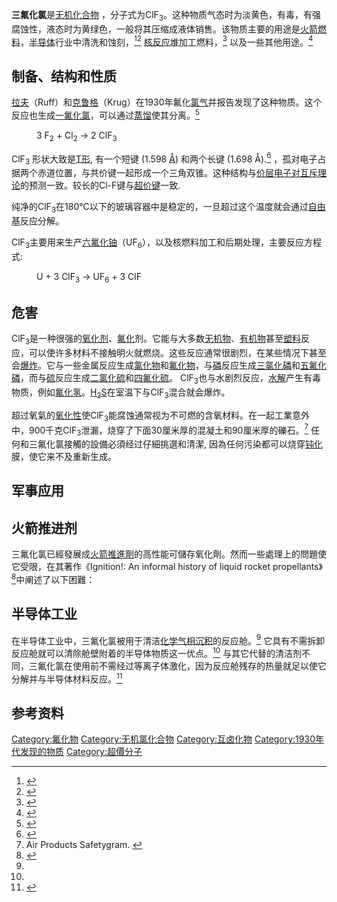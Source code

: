 {{chembox
| Watchedfields = changed
| verifiedrevid = 262504184
|   Name = 三氟化氯
|   ImageFile = Chlorine-trifluoride.png
|   ImageFile1 = Chlorine-trifluoride-3D-vdW.png
| Section1 = {{Chembox Identifiers
|   CASNo = 7790-91-2
|    CASNo_Ref = {{cascite|correct|CAS}}
|   PubChem = 24637
|   RTECS = FO2800000
|   UNNumber = 1749
|   SMILES = FCl(F)F
|   InChI = InChI=1S/ClF3/c2-1(3)4
  }}
| Section2 = {{Chembox Properties
|   Formula = ClF<sub>3</sub>
|   MolarMass = 92.448
|   Appearance = 淡黄色气体或液体
|   Solubility = 水解
|   Solvent = 
|   SolubleOther = 
|   Density = 1.77 g/cm<sup>3</sup> (13 °C, 液态) <br /> 0.004 g/cm<sup>3</sup> (气态)
|   MeltingPt = −76.34 °C
|   BoilingPt = 11.75 °C
|   Viscosity = 9.182 x 10<sup>−5</sup> Pa s
  }}
| Section3 = {{Chembox Structure
|   MolShape = [[T形|T形]]
  }}
| Section4 = {{Chembox Thermochemistry
|   DeltaHf = −158.87 kJ/mol <ref name="NIST">[http://webbook.nist.gov/cgi/cbook.cgi?ID=7790-91-2&Units=SI&cTG=on&cTC=on&cTR=on NIST Chemistry Webbook]</ref>
|   Entropy = 281.59 J K<sup>−1</sup> mol<sup>−1</sup> <ref name="NIST" />
  }}
| Section7 = {{Chembox Hazards
|   ExternalMSDS = [http://www.ilo.org/public/english/protection/safework/cis/products/icsc/dtasht/_icsc06/icsc0656.htm ICSC 0656]
|   EUIndex = 没有记录
|   MainHazards = 毒性, 腐蚀性, 氧化性.
|   NFPA-H = 4
|   NFPA-F = 0 
|   NFPA-R = 3
|   NFPA-O = OX
  }}
| Section8 = {{Chembox Related
|   OtherCpds = [[五氟化氯|五氟化氯]]<br />[[一氟化氯|一氟化氯]]<br />[[三氟化溴|三氟化溴]]
  }}
}}
'''三氟化氯'''是[[无机化合物|无机化合物]] ，分子式为ClF<sub>3</sub>。这种物质气态时为淡黄色，有毒，有强腐蚀性，液态时为黄绿色，一般将其压缩成液体销售。该物质主要的用途是[[火箭|火箭]][[燃料|燃料]]，[[半导体|半导体]]行业中清洗和蚀刻，<ref>{{cite journal
  | title = Silicon Etch Rate Using Chlorine Trifluoride
  | author = Hitoshi Habuka, Takahiro Sukenobu, Hideyuki Koda, Takashi Takeuchi, and Masahiko Aihara
  | journal = [[Journal_of_the_Electrochemical_Society|Journal of the Electrochemical Society]]
  | year = 2004
  | volume = 151
  | issue = 11
  | pages = G783–G787
  | doi = 10.1149/1.1806391
}}
</ref><ref>{{Cite web |url=http://www.patentstorm.us/patents/5849092.html |title=United States Patent 5849092 "Process for chlorine trifluoride chamber cleaning" |accessdate=2010-10-03 |archive-date=2007-09-26 |archive-url=https://web.archive.org/web/20070926220454/http://www.patentstorm.us/patents/5849092.html |dead-url=yes }}</ref> [[核反应堆|核反应堆]]加工燃料，<ref>{{cite book|title=Acute Exposure Guideline Levels for Selected Airborne Chemicals: Volume 5|last=Board on Environmental Studies and Toxicology|first=(BEST)|publisher=National Academies Press|year=2006|isbn=0-309-10358-4|location=Washington D.C.|page=40|pages=}}</ref> 以及一些其他用途。<ref>{{Cite web |url=http://www.patentstorm.us/patents/6034016-fulltext.html |title=United States Patent 6034016 "Method for regenerating halogenated Lewis acid catalysts" |accessdate=2010-10-03 |archive-date=2007-09-26 |archive-url=https://web.archive.org/web/20070926220008/http://www.patentstorm.us/patents/6034016-fulltext.html |dead-url=yes }}</ref>
== 制备、结构和性质 ==
[[拉夫|拉夫]]（Ruff）和[[克鲁格|克鲁格]]（Krug）在1930年氟化[[氯气|氯气]]并报告发现了这种物质。这个反应也生成[[一氟化氯|一氟化氯]]，可以通过[[蒸馏|蒸馏]]使其分离。<ref>{{cite journal
  | title = Über ein neues Chlorfluorid-CIF<sub>3</sub>
  | author = [[Otto_Ruff|Otto Ruff]], H. Krug
  | journal = [[Zeitschrift_für_anorganische_und_allgemeine_Chemie|Zeitschrift für anorganische und allgemeine Chemie]]
  | year = 1931
  | volume = 190
  | issue = 1
  | pages = 602–608
  | doi = 10.1002/zaac.19301900127
}}
</ref>
:3 F<sub>2</sub>  +  Cl<sub>2</sub>  →  2 ClF<sub>3</sub>
ClF<sub>3</sub> 形状大致是[[T形分子构型|T形]], 有一个短键 (1.598 [[埃|Å]]) 和两个长键 (1.698 Å).<ref name="Smith 1953 pp. 609–614">{{cite journal | last=Smith | first=D. F. | title=The Microwave Spectrum and Structure of Chlorine Trifluoride | url=https://archive.org/details/sim_journal-of-chemical-physics_1953-04_21_4/page/609 | journal=The Journal of Chemical Physics | publisher=AIP Publishing | volume=21 | issue=4 | year=1953 | issn=0021-9606 | doi=10.1063/1.1698976 | pages=609–614}}</ref> ，孤对电子占据两个赤道位置，与共价键一起形成一个三角双锥。这种结构与[[价层电子对互斥理论|价层电子对互斥理论]]的预测一致。较长的Cl-F键与[[超价分子|超价键]]一致.

纯净的ClF<sub>3</sub>在180℃以下的玻璃容器中是稳定的，一旦超过这个温度就会通过[[自由基|自由基]]反应分解。

ClF<sub>3</sub>主要用来生产[[六氟化铀|六氟化铀]]（UF<sub>6</sub>），以及核燃料加工和后期处理，主要反应方程式:

:U + 3 ClF<sub>3</sub> <nowiki>→</nowiki> UF<sub>6</sub> + 3 ClF

== 危害 ==
ClF<sub>3</sub>是一种很强的[[氧化剂|氧化剂]]、[[氟化|氟化]]剂。它能与大多数[[无机物|无机物]]、[[有机物|有机物]]甚至[[塑料|塑料]]反应，可以使许多材料不接触明火就燃烧。这些反应通常很剧烈，在某些情况下甚至会[[爆炸|爆炸]]。它与一些金属反应生成[[氯化物|氯化物]]和[[氟化物|氟化物]]，与[[磷|磷]]反应生成[[三氯化磷|三氯化磷]]和[[五氟化磷|五氟化磷]]，而与[[硫|硫]]反应生成[[二氯化硫|二氯化硫]]和[[四氟化硫|四氟化硫]]。 ClF<sub>3</sub>也与水剧烈反应，[[水解|水解]]产生有毒物质，例如[[氟化氢|氟化氢]]。[[硫化氢|H<sub>2</sub>S]]在室温下与ClF<sub>3</sub>混合就会爆炸。

超过氧氣的[[氧化性|氧化性]]使ClF<sub>3</sub>能腐蚀通常视为不可燃的含氧材料。在一起工業意外中，900千克ClF<sub>3</sub>泄漏，烧穿了下面30厘米厚的混凝土和90厘米厚的礫石。<ref>Air Products Safetygram. {{cite web |url=http://www.airproducts.com/nr/rdonlyres/8479ed55-2170-4651-a3d4-223b2957a9f3/0/safetygram39.pdf |title=存档副本 |accessdate=2014-02-16 |deadurl=yes |archiveurl=https://web.archive.org/web/20060318221608/http://www.airproducts.com/nr/rdonlyres/8479ed55-2170-4651-a3d4-223b2957a9f3/0/safetygram39.pdf |archivedate=2006-03-18 }}</ref> 任何和三氟化氯接觸的設備必須经过仔細挑選和清潔, 因為任何污染都可以烧穿[[钝化|钝化]]膜，使它来不及重新生成。

== 军事应用 ==
== 火箭推进剂 ==
三氟化氯已經發展成[[火箭推進劑|火箭推進劑]]的高性能可儲存氧化劑。然而一些處理上的問題使它受限，{{link-en|約翰·D·克拉克|John Drury Clark}}在其著作《Ignition!: An informal history of liquid rocket propellants》<ref name="Clark">{{cite book | author=Clark, John D. | title=Ignition! | publisher=UMI Books on Demand | year=2001 | isbn=0-8135-0725-1}}</ref>中阐述了以下困難：
{{cquote|这种物质毒性自然极强，但這并不是最重要的問題，其与任何燃料相遇都會燃烧，而且這一过程发生速度是如此之快以致於測量不到點火延遲。它和衣服、木頭、測試工程師们接觸都會燃烧，一些常识中的不燃物质如石棉、砂子和水与三氟化氯接触也无一幸免，尤其和水反应會产生爆炸。它可以被存放在某些工程金屬裡——鋼、銅、鋁等，因為在界面处形成稳定氟化物薄膜隔离了金屬和三氟化氯，就像鋁表面那层不易被发觉的致密氧化鋁，保护鋁不至在空氣中变成粉末。值得注意，当這層氟化物融化或被刮伤，且无法及时再次形成时，消防员就要面對一场金屬——三氟化氯反应引发的火灾。對於应对这种事故，我一直以來都建议实验人员为自己准备一雙好跑鞋。<ref name="Clark" /><ref>[http://www.astronautix.com/props/clfazine.htm ClF3/Hydrazine] {{webarchive|url=https://web.archive.org/web/20070202072122/http://astronautix.com/props/clfazine.htm |date=2007-02-02 }} at the Encyclopedia Astronautica.</ref><ref>{{Cite book | last = Clark | first = John D. | authorlink = John D. Clark | title = Ignition! An Informal History of Liquid Rocket Propellants | url = https://archive.org/details/ignitioninformal00clar | publisher = Rutgers University Press |year= 1972 | pages = [https://archive.org/details/ignitioninformal00clar/page/n115 214] | isbn = 0813507251 }}</ref>}}

== 半导体工业 ==
在半导体工业中，三氟化氯被用于清洁[[化学气相沉积|化学气相沉积]]的反应舱。<ref name=SIcvd /> 它具有不需拆卸反应舱就可以清除舱壁附着的半导体物质这一优点。<ref name=SIcvd /> 与其它代替的清洁剂不同，三氟化氯在使用前不需经过等离子体激化，因为反应舱残存的热量就足以使它分解并与半导体材料反应。<ref name=SIcvd>{{cite news |title=In Situ Cleaning of CVD Chambers |newspaper=Semiconductor International |date=1999-01-06 |url=http://www.semiconductor.net/article/209105-In_Situ_Cleaning_of_CVD_Chambers.php }}{{dead link|date=2017年11月 |bot=InternetArchiveBot |fix-attempted=yes }}</ref>

== 参考资料 ==
{{reflist}}
{{卤族元素互化物}}

[[Category:氟化物|Category:氟化物]]
[[Category:无机氯化合物|Category:无机氯化合物]]
[[Category:互卤化物|Category:互卤化物]]
[[Category:1930年代发现的物质|Category:1930年代发现的物质]]
[[Category:超價分子|Category:超價分子]]